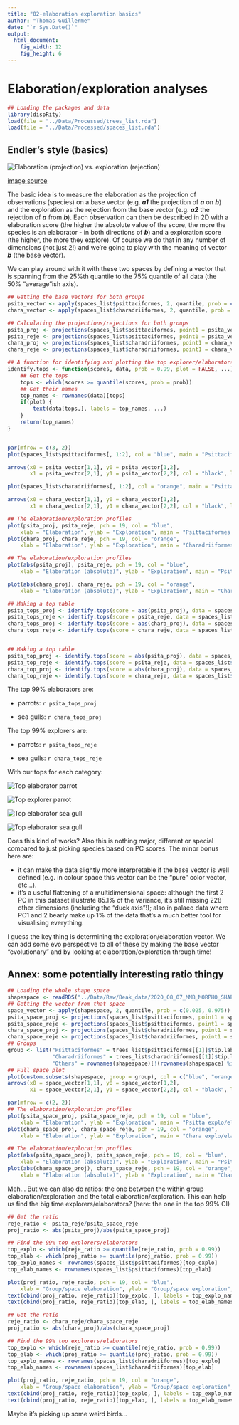 ```yaml
---
title: "02-elaboration exploration basics"
author: "Thomas Guillerme"
date: "`r Sys.Date()`"
output:
  html_document:
    fig_width: 12
    fig_height: 6
---
```


# Elaboration/exploration analyses

```r
## Loading the packages and data
library(dispRity)
load(file = "../Data/Processed/trees_list.rda")
load(file = "../Data/Processed/spaces_list.rda")
```

## Endler's style (basics)

<img title="Elaboration/Projection" alt="Elaboration (projection) vs. exploration (rejection)" src="https://upload.wikimedia.org/wikipedia/commons/9/98/Projection_and_rejection.png">

[image source](https://en.wikipedia.org/wiki/Vector_projection#/media/File:Projection_and_rejection.png)

The basic idea is to measure the elaboration as the projection of observations (species) on a base vector (e.g. ***a1*** the projection of ***a*** on ***b***) and the exploration as the rejection from the base vector (e.g. ***a2*** the rejection of ***a*** from ***b***).
Each observation can then be described in 2D with a elaboration score (the higher the absolute value of the score, the more the species is an elaborator - in both directions of ***b***) and a exploration score (the higher, the more they explore).
Of course we do that in any number of dimensions (not just 2!) and we're going to play with the meaning of vector ***b*** (the base vector).

We can play around with it with these two spaces by defining a vector that is spanning from the 25%th quantile to the 75% quantile of all data (the 50% "average"ish axis). 

```r
## Getting the base vectors for both groups
psita_vector <- apply(spaces_list$psittaciformes, 2, quantile, prob = c(0.025, 0.975))
chara_vector <- apply(spaces_list$charadriiformes, 2, quantile, prob = c(0.025, 0.975))

## Calculating the projections/rejections for both groups
psita_proj <- projections(spaces_list$psittaciformes, point1 = psita_vector[1,], point2 = psita_vector[2, ])
psita_reje <- projections(spaces_list$psittaciformes, point1 = psita_vector[1,], point2 = psita_vector[2, ], measure = "distance")
chara_proj <- projections(spaces_list$charadriiformes, point1 = chara_vector[1,], point2 = chara_vector[2, ])
chara_reje <- projections(spaces_list$charadriiformes, point1 = chara_vector[1,], point2 = chara_vector[2, ], measure = "distance")
```


```r
## A function for identifying and plotting the top explorer/elaborators names (for checking)
identify.tops <- function(scores, data, prob = 0.99, plot = FALSE, ...) {
    ## Get the tops
    tops <- which(scores >= quantile(scores, prob = prob))
    ## Get their names
    top_names <- rownames(data)[tops]
    if(plot) {
        text(data[tops,], labels = top_names, ...)
    }
    return(top_names)
}


par(mfrow = c(3, 2))
plot(spaces_list$psittaciformes[, 1:2], col = "blue", main = "Psittaciformes section of the shape space", xlab = "PC1 (unscaled)", ylab = "PC2 (unscaled)", pch = 19)

arrows(x0 = psita_vector[1,1], y0 = psita_vector[1,2],
       x1 = psita_vector[2,1], y1 = psita_vector[2,2], col = "black", lwd = 4)

plot(spaces_list$charadriiformes[, 1:2], col = "orange", main = "Psittaciformes section of the shape space", xlab = "PC1 (unscaled)", ylab = "PC2 (unscaled)", pch = 19)

arrows(x0 = chara_vector[1,1], y0 = chara_vector[1,2],
       x1 = chara_vector[2,1], y1 = chara_vector[2,2], col = "black", lwd = 4)

## The elaboration/exploration profiles
plot(psita_proj, psita_reje, pch = 19, col = "blue",
    xlab = "Elaboration", ylab = "Exploration", main = "Psittaciformes explo/elaboration profile")
plot(chara_proj, chara_reje, pch = 19, col = "orange",
    xlab = "Elaboration", ylab = "Exploration", main = "Charadriiformes explo/elaboration profile")

## The elaboration/exploration profiles
plot(abs(psita_proj), psita_reje, pch = 19, col = "blue",
    xlab = "Elaboration (absolute)", ylab = "Exploration", main = "Psittaciformes explo/elaboration profile")

plot(abs(chara_proj), chara_reje, pch = 19, col = "orange",
    xlab = "Elaboration (absolute)", ylab = "Exploration", main = "Charadriiformes explo/elaboration profile")
```

```r
## Making a top table
psita_tops_proj <- identify.tops(score = abs(psita_proj), data = spaces_list$psittaciformes)
psita_tops_reje <- identify.tops(score = psita_reje, data = spaces_list$psittaciformes)
chara_tops_proj <- identify.tops(score = abs(chara_proj), data = spaces_list$charadriiformes)
chara_tops_reje <- identify.tops(score = chara_reje, data = spaces_list$charadriiformes)


## Making a top table
psita_top_proj <- identify.tops(score = abs(psita_proj), data = spaces_list$psittaciformes, prob = 1)
psita_top_reje <- identify.tops(score = psita_reje, data = spaces_list$psittaciformes, prob = 1)
chara_top_proj <- identify.tops(score = abs(chara_proj), data = spaces_list$charadriiformes, prob = 1)
chara_top_reje <- identify.tops(score = chara_reje, data = spaces_list$charadriiformes, prob = 1)
```

The top 99% elaborators are:

 * parrots: `r psita_tops_proj`

 * sea gulls: `r chara_tops_proj`

The top 99% explorers are:

 * parrots: `r psita_tops_reje`

 * sea gulls: `r chara_tops_reje`

With our tops for each category:

<img title="Top elaborator parrot" src="https://upload.wikimedia.org/wikipedia/commons/4/43/Probosciger_aterrimus-20030511B.jpg">

<img title="Top explorer parrot" src="https://upload.wikimedia.org/wikipedia/commons/thumb/1/13/Kea_on_rock_while_snowing.jpg/1200px-Kea_on_rock_while_snowing.jpg">

<img title="Top elaborator sea gull" src="https://upload.wikimedia.org/wikipedia/commons/6/62/Giant_Snipe%2C_Gallinago_undulata.jpg">

<img title="Top elaborator sea gull" src="https://www.wildlifenorthamerica.com/image/Bird/horned-puffin.jpg">

Does this kind of works?
Also this is nothing major, different or special compared to just picking species based on PC scores.
The minor bonus here are:

 * it can make the data slightly more interpretable if the base vector is well defined (e.g. in colour space this vector can be the "pure" color vector, etc...).
 * it's a useful flattening of a multidimensional space: although the first 2 PC in this dataset illustrate 85.1% of the variance, it's still missing 228 other dimensions (including the "duck axis"!); also in palaeo data where PC1 and 2 bearly make up 1% of the data that's a much better tool for visualising everything.

I guess the key thing is determining the exploration/elaboration vector.
We can add some evo perspective to all of these by making the base vector "evolutionary" and by looking at elaboration/exploration through time!



## Annex: some potentially interesting ratio thingy

```r
## Loading the whole shape space
shapespace <- readRDS("../Data/Raw/Beak_data/2020_08_07_MMB_MORPHO_SHAPESPACE_FULL.rds")$PCscores
## Getting the vector from that space
space_vector <- apply(shapespace, 2, quantile, prob = c(0.025, 0.975))
psita_space_proj <- projections(spaces_list$psittaciformes, point1 = space_vector[1,], point2 = space_vector[2, ])
psita_space_reje <- projections(spaces_list$psittaciformes, point1 = space_vector[1,], point2 = space_vector[2, ], measure = "distance")
chara_space_proj <- projections(spaces_list$charadriiformes, point1 = space_vector[1,], point2 = space_vector[2, ])
chara_space_reje <- projections(spaces_list$charadriiformes, point1 = space_vector[1,], point2 = space_vector[2, ], measure = "distance")
## Groups
group <- list("Psittaciformes" = trees_list$psittaciformes[[1]]$tip.label,
              "Charadriiformes" = trees_list$charadriiformes[[1]]$tip.label,
              "Others" = rownames(shapespace)[!(rownames(shapespace) %in% c(trees_list$psittaciformes[[1]]$tip.label, trees_list$charadriiformes[[1]]$tip.label))])
## Full space plot
plot(custom.subsets(shapespace, group = group), col = c("blue", "orange", "grey"), pch = c(19, 19, 21), main = "Bird beak shape space")
arrows(x0 = space_vector[1,1], y0 = space_vector[1,2],
       x1 = space_vector[2,1], y1 = space_vector[2,2], col = "black", lwd = 4)
```

```r
par(mfrow = c(2, 2))
## The elaboration/exploration profiles
plot(psita_space_proj, psita_space_reje, pch = 19, col = "blue",
    xlab = "Elaboration", ylab = "Exploration", main = "Psitta explo/elaboration profile (total)")
plot(chara_space_proj, chara_space_reje, pch = 19, col = "orange",
    xlab = "Elaboration", ylab = "Exploration", main = "Chara explo/elaboration profile (total)")

## The elaboration/exploration profiles
plot(abs(psita_space_proj), psita_space_reje, pch = 19, col = "blue",
    xlab = "Elaboration (absolute)", ylab = "Exploration", main = "Psitta explo/elaboration profile (total)")
plot(abs(chara_space_proj), chara_space_reje, pch = 19, col = "orange",
    xlab = "Elaboration (absolute)", ylab = "Exploration", main = "Chara explo/elaboration profile (total)")
```

Meh... But we can also do ratios: the one between the within group elaboration/exploration and the total elaboration/exploration.
This can help us find the big time explorers/elaborators? (here: the one in the top 99% CI)


```r
## Get the ratio
reje_ratio <- psita_reje/psita_space_reje
proj_ratio <- abs(psita_proj)/abs(psita_space_proj)

## Find the 99% top explorers/elaborators
top_explo <- which(reje_ratio >= quantile(reje_ratio, prob = 0.99))
top_elab <- which(proj_ratio >= quantile(proj_ratio, prob = 0.99))
top_explo_names <- rownames(spaces_list$psittaciformes)[top_explo]
top_elab_names <- rownames(spaces_list$psittaciformes)[top_elab]

plot(proj_ratio, reje_ratio, pch = 19, col = "blue",
    xlab = "Group/space elaboration", ylab = "Group/space exploration", main = "Psittaciformes")
text(cbind(proj_ratio, reje_ratio)[top_explo, ], labels = top_explo_names, pos = 4)
text(cbind(proj_ratio, reje_ratio)[top_elab, ], labels = top_elab_names, pos = 1)
```

```r
## Get the ratio
reje_ratio <- chara_reje/chara_space_reje
proj_ratio <- abs(chara_proj)/abs(chara_space_proj)

## Find the 99% top explorers/elaborators
top_explo <- which(reje_ratio >= quantile(reje_ratio, prob = 0.99))
top_elab <- which(proj_ratio >= quantile(proj_ratio, prob = 0.99))
top_explo_names <- rownames(spaces_list$charadriiformes)[top_explo]
top_elab_names <- rownames(spaces_list$charadriiformes)[top_elab]

plot(proj_ratio, reje_ratio, pch = 19, col = "orange",
    xlab = "Group/space elaboration", ylab = "Group/space exploration", main = "Charadriiformes")
text(cbind(proj_ratio, reje_ratio)[top_explo, ], labels = top_explo_names, pos = 4)
text(cbind(proj_ratio, reje_ratio)[top_elab, ], labels = top_elab_names, pos = 1)
```

Maybe it's picking up some weird birds...

